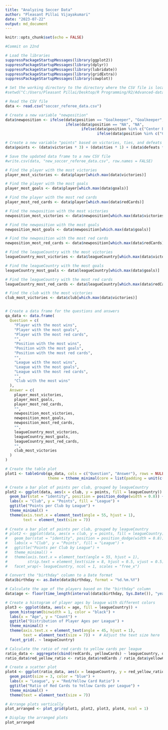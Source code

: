 ```yaml
---
title: "Analyzing Soccer Data"
author: "Pleasant Pillai Vijayakumari"
date: "2023-07-22"
output: md_document
---
```


```r
knitr::opts_chunk$set(echo = FALSE)
```

```r

#Commit on 22nd

# Load the libraries
suppressPackageStartupMessages(library(ggplot2))
suppressPackageStartupMessages(library(dplyr))
suppressPackageStartupMessages(library(lubridate))
suppressPackageStartupMessages(library(gridExtra))
suppressPackageStartupMessages(library(cowplot))

# Set the working directory to the directory where the CSV file is located
#setwd("C:/Users/Pleasant Pillai/Desktop/R Programming/R2/Advanced-data-processing-with-R/Projects/alexanderwinterstetter")

# Read the CSV file
data <- read.csv("soccer_referee_data.csv")

# Create a new variable "newposition"
data$newposition <- ifelse(data$position == "Goalkeeper", "Goalkeeper",
                           ifelse(data$position == "NA", "NA",
                                  ifelse(data$position %in% c("Center Back", "Left Fullback", "Right Fullback"), "Defense",
                                         ifelse(data$position %in% c("Center Midfielder", "Defensive Midfielder", "Left Midfielder", "Right Midfielder"), "Midfielder", "Offense"))))

# Create a new variable "points" based on victories, ties, and defeats
data$points <- (data$victories * 3) + (data$ties * 1) + (data$defeats * 0)

# Save the updated data frame to a new CSV file
#write.csv(data, "new_soccer_referee_data.csv", row.names = FALSE)

# Find the player with the most victories
player_most_victories <- data$player[which.max(data$victories)]

# Find the player with the most goals
player_most_goals <- data$player[which.max(data$goals)]

# Find the player with the most red cards
player_most_red_cards <- data$player[which.max(data$redCards)]

# Find the newposition with the most victories
newposition_most_victories <- data$newposition[which.max(data$victories)]

# Find the newposition with the most goals
newposition_most_goals <- data$newposition[which.max(data$goals)]

# Find the newposition with the most red cards
newposition_most_red_cards <- data$newposition[which.max(data$redCards)]

# Find the leagueCountry with the most victories
leagueCountry_most_victories <- data$leagueCountry[which.max(data$victories)]

# Find the leagueCountry with the most goals
leagueCountry_most_goals <- data$leagueCountry[which.max(data$goals)]

# Find the leagueCountry with the most red cards
leagueCountry_most_red_cards <- data$leagueCountry[which.max(data$redCards)]

# Find the club with the most victories
club_most_victories <- data$club[which.max(data$victories)]


# Create a data frame for the questions and answers
qa_data <- data.frame(
  Question = c(
    "Player with the most wins",
    "Player with the most goals",
    "Player with the most red cards",
    "",
    "Position with the most wins",
    "Position with the most goals",
    "Position with the most red cards",
    "",
    "League with the most wins",
    "League with the most goals",
    "League with the most red cards",
    "",
    "Club with the most wins"
  ),
  Answer = c(
    player_most_victories,
    player_most_goals,
    player_most_red_cards,
    "",
    newposition_most_victories,
    newposition_most_goals,
    newposition_most_red_cards,
    "",
    leagueCountry_most_victories,
    leagueCountry_most_goals,
    leagueCountry_most_red_cards,
    "",
    club_most_victories
  )
)

# Create the table plot
plot1 <- tableGrob(qa_data, cols = c("Question", "Answer"), rows = NULL,
                   theme = ttheme_minimal(core = list(padding = unit(c(1, 0.4), "mm"))))

# Create a bar plot of points per club, grouped by leagueCountry
plot2 <- ggplot(data, aes(x = club, y = points, fill = leagueCountry)) +
  geom_bar(stat = "identity", position = position_dodge(width = 0.8)) +
  labs(x = "Club", y = "Points", fill = "League") +
  ggtitle("Points per Club by League") +
  theme_minimal() +
  theme(axis.text.x = element_text(angle = 55, hjust = 1),
        text = element_text(size = 7))
  
# Create a bar plot of points per club, grouped by leagueCountry
# plot2 <- ggplot(data, aes(x = club, y = points, fill = leagueCountry)) +
#   geom_bar(stat = "identity", position = position_dodge(width = 0.8)) +
#   labs(x = "Club", y = "Points", fill = "League") +
#   ggtitle("Points per Club by League") +
#   theme_minimal() +
#   theme(axis.text.x = element_text(angle = 55, hjust = 1),
#         strip.text = element_text(size = 8, hjust = 0.5, vjust = 0.5)) +
#   facet_wrap(~ leagueCountry, ncol = 1, scales = "free_x")

# Convert the "birthday" column to a Date format
data$birthday <- as.Date(data$birthday, format = "%d.%m.%Y")

# Calculate the age of the players based on the "birthday" column
data$age <- floor(time_length(interval(data$birthday, Sys.Date()), "years"))

# Create a histogram of player ages by league with different colors
plot3 <- ggplot(data, aes(x = age, fill = leagueCountry)) +
  geom_histogram(binwidth = 1, color = "black") +
  labs(x = "Age", y = "Count") +
  ggtitle("Distribution of Player Ages per League") +
  theme_minimal() +
  theme(axis.text.x = element_text(angle = 45, hjust = 1),
        text = element_text(size = 7)) +  # Adjust the text size here
  facet_grid(. ~ leagueCountry)

# Calculate the ratio of red cards to yellow cards per league
ratio_data <- aggregate(cbind(redCards, yellowCards) ~ leagueCountry, data, sum)
ratio_data$red_yellow_ratio <- ratio_data$redCards / ratio_data$yellowCards

# Create a scatter plot
plot4 <- ggplot(ratio_data, aes(x = leagueCountry, y = red_yellow_ratio)) +
  geom_point(size = 3, color = "blue") +
  labs(x = "League", y = "Red/Yellow Card Ratio") +
  ggtitle("Ratio of Red Cards to Yellow Cards per League") +
  theme_minimal() +
  theme(text = element_text(size = 7))

# Arrange plots vertically
plot_arranged <- plot_grid(plot1, plot2, plot3, plot4, ncol = 1)

# Display the arranged plots
plot_arranged

```
